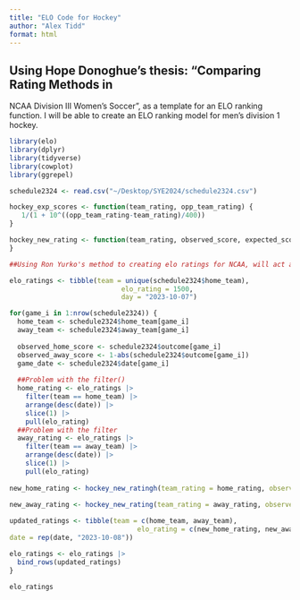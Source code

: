 ```yaml
---
title: "ELO Code for Hockey"
author: "Alex Tidd"
format: html
---
```


## Using Hope Donoghue's thesis: "Comparing Rating Methods in
NCAA Division III Women’s Soccer", as a template for an ELO ranking function. I will be able to create an ELO ranking model for men's division 1 hockey.

```r
library(elo)
library(dplyr)
library(tidyverse)
library(cowplot)
library(ggrepel)
```

```r
schedule2324 <- read.csv("~/Desktop/SYE2024/schedule2324.csv")
```

```r
hockey_exp_scores <- function(team_rating, opp_team_rating) {
   1/(1 + 10^((opp_team_rating-team_rating)/400))
}

hockey_new_rating <- function(team_rating, observed_score, expected_score, update_factor = 20) {team_rating + update_factor * (observed_score - expected_score)
}


```

```r
##Using Ron Yurko's method to creating elo ratings for NCAA, will act as skeleton as k values and scaling factors are not optimized

elo_ratings <- tibble(team = unique(schedule2324$home_team),
                            elo_rating = 1500,
                            day = "2023-10-07")

for(game_i in 1:nrow(schedule2324)) {
  home_team <- schedule2324$home_team[game_i]
  away_team <- schedule2324$away_team[game_i]
  
  observed_home_score <- schedule2324$outcome[game_i]
  observed_away_score <- 1-abs(schedule2324$outcome[game_i])
  game_date <- schedule2324$date[game_i]
  
  ##Problem with the filter()
  home_rating <- elo_ratings |>
    filter(team == home_team) |>
    arrange(desc(date)) |>
    slice(1) |>
    pull(elo_rating)
  ##Problem with the filter
  away_rating <- elo_ratings |>
    filter(team == away_team) |>
    arrange(desc(date)) |>
    slice(1) |>
    pull(elo_rating)
  
new_home_rating <- hockey_new_ratingh(team_rating = home_rating, observed_score = observed_home_score, expected_score = hockey_exp_scores(home_rating, away_rating))
  
new_away_rating <- hockey_new_rating(team_rating = away_rating, observed_score = observed_away_score, expected_score= hockey_exp_scores(away_rating, home_rating))

updated_ratings <- tibble(team = c(home_team, away_team),
                                elo_rating = c(new_home_rating, new_away_rating),
date = rep(date, "2023-10-08"))

elo_ratings <- elo_ratings |>
  bind_rows(updated_ratings)
}
```


```r
elo_ratings
```

